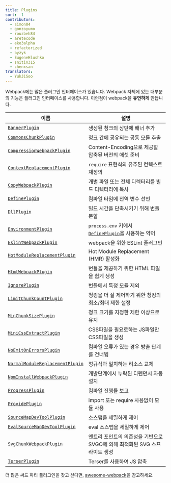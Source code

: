 ```yaml
---
title: Plugins
sort: -1
contributors:
  - simon04
  - gonzoyumo
  - rouzbeh84
  - aretecode
  - eko3alpha
  - refactorized
  - byzyk
  - EugeneHlushko
  - snitin315
  - chenxsan
translators:
  - YukJiSoo
---
```


Webpack에는 많은 플러그인 인터페이스가 있습니다. Webpack 자체에 있는 대부분의 기능은 플러그인 인터페이스를 사용합니다. 이런점이 webpack을 **유연하게** 만듭니다.

| 이름                                                                            | 설명                                                                          |
| ------------------------------------------------------------------------------- | ----------------------------------------------------------------------------- |
| [`BannerPlugin`](/plugins/banner-plugin)                                        | 생성된 청크의 상단에 배너 추가                                                |
| [`CommonsChunkPlugin`](/plugins/commons-chunk-plugin)                           | 청크 간에 공유되는 공통 모듈 추출                                             |
| [`CompressionWebpackPlugin`](/plugins/compression-webpack-plugin)               | Content-Encoding으로 제공할 압축된 버전의 애셋 준비                           |
| [`ContextReplacementPlugin`](/plugins/context-replacement-plugin)               | `require` 표현식의 유추된 컨텍스트 재정의                                     |
| [`CopyWebpackPlugin`](/plugins/copy-webpack-plugin)                             | 개별 파일 또는 전체 디렉터리를 빌드 디렉터리에 복사                           |
| [`DefinePlugin`](/plugins/define-plugin)                                        | 컴파일 타임에 전역 변수 선언                                                  |
| [`DllPlugin`](/plugins/dll-plugin)                                              | 빌드 시간을 단축시키기 위해 번들 분할                                         |
| [`EnvironmentPlugin`](/plugins/environment-plugin)                              | `process.env` 키에서 [`DefinePlugin`](/plugins/define-plugin)을 사용하는 약어 |
| [`EslintWebpackPlugin`](/plugins/eslint-webpack-plugin)                         | webpack을 위한 ESLint 플러그인                                                |
| [`HotModuleReplacementPlugin`](/plugins/hot-module-replacement-plugin)          | Hot Module Replacement (HMR) 활성화                                           |
| [`HtmlWebpackPlugin`](/plugins/html-webpack-plugin)                             | 번들을 제공하기 위한 HTML 파일을 쉽게 생성                                    |
| [`IgnorePlugin`](/plugins/ignore-plugin)                                        | 번들에서 특정 모듈 제외                                                       |
| [`LimitChunkCountPlugin`](/plugins/limit-chunk-count-plugin)                    | 청킹을 더 잘 제어하기 위한 청킹의 최소/최대 제한 설정                         |
| [`MinChunkSizePlugin`](/plugins/min-chunk-size-plugin)                          | 청크 크기를 지정한 제한 이상으로 유지                                         |
| [`MiniCssExtractPlugin`](/plugins/mini-css-extract-plugin)                      | CSS파일을 필요로하는 JS파일만 CSS파일을 생성                                  |
| [`NoEmitOnErrorsPlugin`](/configuration/optimization/#optimizationemitonerrors) | 컴파일 오류가 있는 경우 방출 단계를 건너뜀                                    |
| [`NormalModuleReplacementPlugin`](/plugins/normal-module-replacement-plugin)    | 정규식과 일치하는 리소스 교체                                                 |
| [`NpmInstallWebpackPlugin`](/plugins/install-webpack-plugin)                    | 개발단계에서 누락된 디펜던시 자동 설치                                        |
| [`ProgressPlugin`](/plugins/progress-plugin)                                    | 컴파일 진행률 보고                                                            |
| [`ProvidePlugin`](/plugins/provide-plugin)                                      | import 또는 require 사용없이 모듈 사용                                        |
| [`SourceMapDevToolPlugin`](/plugins/source-map-dev-tool-plugin)                 | 소스맵을 세밀하게 제어                                                        |
| [`EvalSourceMapDevToolPlugin`](/plugins/eval-source-map-dev-tool-plugin)        | eval 소스맵을 세밀하게 제어                                                   |
| [`SvgChunkWebpackPlugin`](/plugins/svg-chunk-webpack-plugin/)                   | 엔트리 포인트의 의존성을 기반으로 SVGO에 의해 최적화된 SVG 스프라이트 생성    |
| [`TerserPlugin`](/plugins/terser-webpack-plugin/)                               | Terser를 사용하여 JS 압축                                                     |

더 많은 써드 파티 플러그인을 찾고 싶다면, [awesome-webpack](/awesome-webpack/#webpack-plugins)을 참고하세요.

